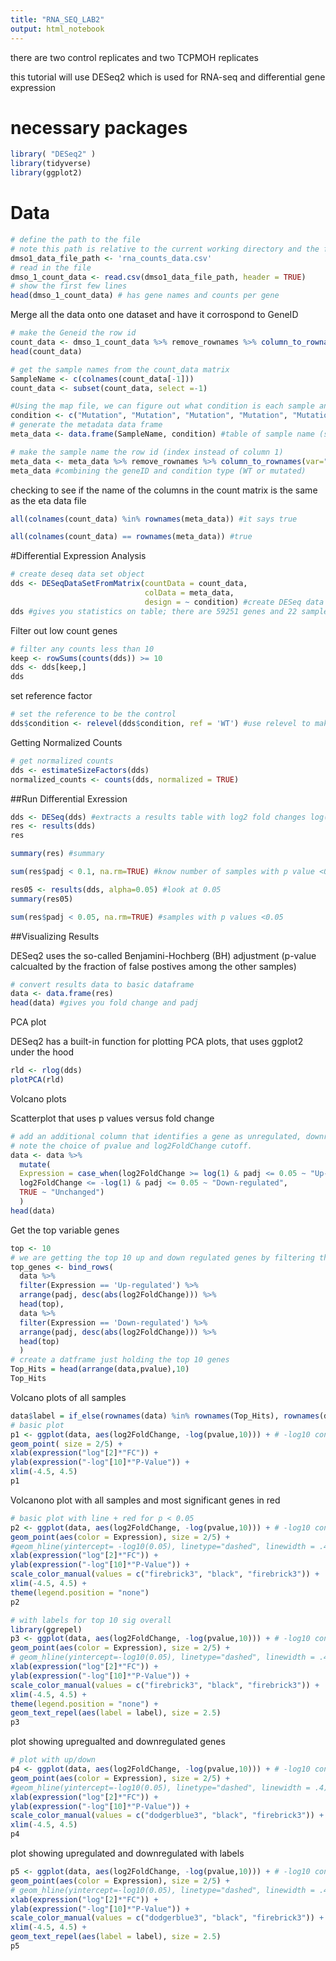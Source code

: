 ```yaml
---
title: "RNA_SEQ_LAB2"
output: html_notebook
---
```



there are two control replicates and two TCPMOH replicates

this tutorial will use DESeq2 which is used for RNA-seq and differential gene expression

# necessary packages

```r

library( "DESeq2" )
library(tidyverse)
library(ggplot2)
```

# Data

```r
# define the path to the file
# note this path is relative to the current working directory and the files are stored in a folder called data
dmso1_data_file_path <- 'rna_counts_data.csv'
# read in the file
dmso_1_count_data <- read.csv(dmso1_data_file_path, header = TRUE)
# show the first few lines
head(dmso_1_count_data) # has gene names and counts per gene
```
Merge all the data onto one dataset and have it corrospond to GeneID

```r
# make the Geneid the row id 
count_data <- dmso_1_count_data %>% remove_rownames %>% column_to_rownames(var="Geneid")
head(count_data)
```

```r
# get the sample names from the count_data matrix
SampleName <- c(colnames(count_data[-1]))
count_data <- subset(count_data, select =-1)

#Using the map file, we can figure out what condition is each sample and then combine the map file with the rna_count_data
condition <- c("Mutation", "Mutation", "Mutation", "Mutation", "Mutation", "Mutation", "Mutation", "Mutation", "WT", "WT","Mutation", "Mutation", "Mutation", "Mutation", "Mutation", "Mutation", "Mutation", "Mutation","Mutation", "WT", "WT", "WT" )
# generate the metadata data frame
meta_data <- data.frame(SampleName, condition) #table of sample name (sample) and condition

# make the sample name the row id (index instead of column 1)
meta_data <- meta_data %>% remove_rownames %>% column_to_rownames(var="SampleName")
meta_data #combining the geneID and condition type (WT or mutated)
```

checking to see if the name of the columns in the count matrix is the same as the eta data file

```r
all(colnames(count_data) %in% rownames(meta_data)) #it says true

all(colnames(count_data) == rownames(meta_data)) #true
```

#Differential Expression Analysis

```r
# create deseq data set object
dds <- DESeqDataSetFromMatrix(countData = count_data,
                              colData = meta_data,
                              design = ~ condition) #create DESeq data object
dds #gives you statistics on table; there are 59251 genes and 22 samples
```

Filter out low count genes

```r
# filter any counts less than 10
keep <- rowSums(counts(dds)) >= 10
dds <- dds[keep,]
dds
```
set reference factor

```r
# set the reference to be the control
dds$condition <- relevel(dds$condition, ref = 'WT') #use relevel to make sure we are comparing with the WT
```

Getting Normalized Counts

```r
# get normalized counts
dds <- estimateSizeFactors(dds)
normalized_counts <- counts(dds, normalized = TRUE)
```

##Run Differential Exression

```r
dds <- DESeq(dds) #extracts a results table with log2 fold changes log(mutated/WT), p values and adjusted p values
res <- results(dds)
res

summary(res) #summary

sum(res$padj < 0.1, na.rm=TRUE) #know number of samples with p value <0.01

res05 <- results(dds, alpha=0.05) #look at 0.05
summary(res05)

sum(res$padj < 0.05, na.rm=TRUE) #samples with p values <0.05
```

##Visualizing Results

DESeq2 uses the so-called Benjamini-Hochberg (BH) adjustment (p-value calcualted by the fraction of false postives among the other samples)

```r
# convert results data to basic dataframe
data <- data.frame(res)
head(data) #gives you fold change and padj
```

PCA plot

DESeq2 has a built-in function for plotting PCA plots, that uses ggplot2 under the hood

```r
rld <- rlog(dds)
plotPCA(rld)
```

Volcano plots

Scatterplot that uses p values versus fold change

```r
# add an additional column that identifies a gene as unregulated, downregulated, or unchanged
# note the choice of pvalue and log2FoldChange cutoff. 
data <- data %>%
  mutate(
  Expression = case_when(log2FoldChange >= log(1) & padj <= 0.05 ~ "Up-regulated",
  log2FoldChange <= -log(1) & padj <= 0.05 ~ "Down-regulated",
  TRUE ~ "Unchanged")
  )
head(data)
```
Get the top variable genes

```r
top <- 10
# we are getting the top 10 up and down regulated genes by filtering the column Up-regulated and Down-regulated and sorting by the adjusted p-value. 
top_genes <- bind_rows(
  data %>%
  filter(Expression == 'Up-regulated') %>%
  arrange(padj, desc(abs(log2FoldChange))) %>%
  head(top),
  data %>%
  filter(Expression == 'Down-regulated') %>%
  arrange(padj, desc(abs(log2FoldChange))) %>%
  head(top)
  )
# create a datframe just holding the top 10 genes
Top_Hits = head(arrange(data,pvalue),10)
Top_Hits
```
Volcano plots of all samples

```r
data$label = if_else(rownames(data) %in% rownames(Top_Hits), rownames(data), "")
# basic plot
p1 <- ggplot(data, aes(log2FoldChange, -log(pvalue,10))) + # -log10 conversion
geom_point( size = 2/5) +
xlab(expression("log"[2]*"FC")) +
ylab(expression("-log"[10]*"P-Value")) +
xlim(-4.5, 4.5)
p1
```
Volcanono plot with all samples and most significant genes in red

```r
# basic plot with line + red for p < 0.05
p2 <- ggplot(data, aes(log2FoldChange, -log(pvalue,10))) + # -log10 conversion
geom_point(aes(color = Expression), size = 2/5) +
#geom_hline(yintercept= -log10(0.05), linetype="dashed", linewidth = .4) +
xlab(expression("log"[2]*"FC")) +
ylab(expression("-log"[10]*"P-Value")) +
scale_color_manual(values = c("firebrick3", "black", "firebrick3")) +
xlim(-4.5, 4.5) +
theme(legend.position = "none")
p2
```

```r
# with labels for top 10 sig overall
library(ggrepel)
p3 <- ggplot(data, aes(log2FoldChange, -log(pvalue,10))) + # -log10 conversion
geom_point(aes(color = Expression), size = 2/5) +
# geom_hline(yintercept=-log10(0.05), linetype="dashed", linewidth = .4) +
xlab(expression("log"[2]*"FC")) +
ylab(expression("-log"[10]*"P-Value")) +
scale_color_manual(values = c("firebrick3", "black", "firebrick3")) +
xlim(-4.5, 4.5) +
theme(legend.position = "none") +
geom_text_repel(aes(label = label), size = 2.5)
p3
```
plot showing upregualted and downregulated genes

```r
# plot with up/down
p4 <- ggplot(data, aes(log2FoldChange, -log(pvalue,10))) + # -log10 conversion
geom_point(aes(color = Expression), size = 2/5) +
#geom_hline(yintercept=-log10(0.05), linetype="dashed", linewidth = .4) +
xlab(expression("log"[2]*"FC")) +
ylab(expression("-log"[10]*"P-Value")) +
scale_color_manual(values = c("dodgerblue3", "black", "firebrick3")) +
xlim(-4.5, 4.5)
p4
```
plot showing upregulated and downregulated with labels
```r
p5 <- ggplot(data, aes(log2FoldChange, -log(pvalue,10))) + # -log10 conversion
geom_point(aes(color = Expression), size = 2/5) +
# geom_hline(yintercept=-log10(0.05), linetype="dashed", linewidth = .4) +
xlab(expression("log"[2]*"FC")) +
ylab(expression("-log"[10]*"P-Value")) +
scale_color_manual(values = c("dodgerblue3", "black", "firebrick3")) +
xlim(-4.5, 4.5) +
geom_text_repel(aes(label = label), size = 2.5)
p5
```
